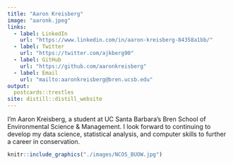 ```yaml
---
title: "Aaron Kreisberg"
image: "aaronk.jpeg"
links:
  - label: LinkedIn
    url: "https://www.linkedin.com/in/aaron-kreisberg-84358a1bb/"
  - label: Twitter
    url: "https://twitter.com/ajkberg90"
  - label: GitHub
    url: "https://github.com/aaronkreisberg"
  - label: Email
    url: "mailto:aaronkreisberg@bren.ucsb.edu"
output:
  postcards::trestles
site: distill::distill_website
---
```

 
I'm Aaron Kreisberg, a student at UC Santa Barbara's Bren School of Environmental Science & Management. I look forward to continuing to develop my data science, statistical analysis, and computer skills to further a career in conservation.

```r
knitr::include_graphics("./images/NCOS_BUOW.jpg")
```